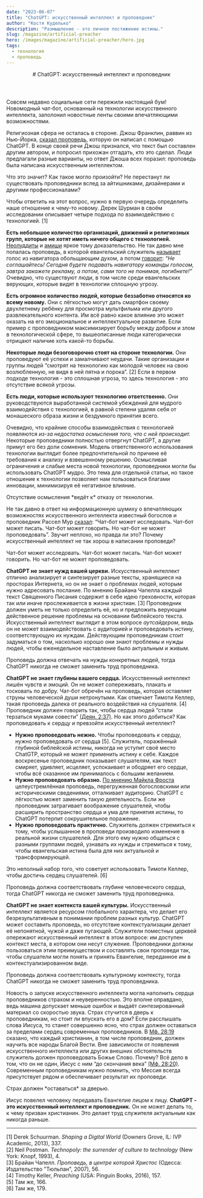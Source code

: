 ```yaml
---
date: "2023-06-07"
title: "ChatGPT: искусственный интеллект и проповедник"
author: "Костя Куделько"
description: "Размышление - это личное постижение истины."
slug: /magazine/artificial-preacher
hero: /images/magazine/artificial-preacher/hero.jpg
tags:
  - технология
  - проповедь
---
```


<Header
  src="/images/magazine/artificial-preacher/hero.jpg"
  date="2023-06-07"
  author="Костя Куделько"
>
  # ChatGPT: искусственный интеллект и проповедник
</Header>

Совсем недавно социальные сети пережили настоящий бум! Новомодный чат-бот, основанный на технологии искусственного интеллекта, заполонил новостные ленты своими впечатляющими возможностями.

Религиозная сфера не осталась в стороне. Джош Франклин, раввин из Нью-Йорка, [сказал проповедь](https://vimeo.com/785589624), которую он написал с помощью ChatGPT. В конце своей речи Джош признался, что текст был составлен другим автором, и попросил прихожан отгадать, кто это сделал. Люди предлагали разные варианты, но ответ Джоша всех поразил: проповедь была написана искусственным интеллектом.

<ColoredTextBlock color="--accent-yellow">
  Что это значит? Как такое могло произойти? Не перестанут ли существовать проповедники вслед за
  айтишниками, дизайнерами и другими профессионалами?
</ColoredTextBlock>

Чтобы ответить на этот вопрос, нужно в первую очередь определить наше отношение к чему-то новому. Дерек Шурман в своём исследовании описывает четыре подхода по взаимодействию с технологией. [1]

**Есть небольшое количество организаций, движений и религиозных групп, которые не хотят иметь ничего общего с технологией.** [Неолуддиты](https://dic.academic.ru/dic.nsf/ruwiki/1575571) и [амиши](https://habr.com/ru/articles/542338/) яркое тому доказательство. Не так давно мне попалась проповедь, в которой евангельский служитель [называет](https://youtu.be/XK5-P_OcADA?t=3564) голос из навигатора обольщающим духом, а потом [говорит](https://youtu.be/XK5-P_OcADA?t=3600): _“Не соглашайтесь! Сегодня будете подавать навигатору команды голосом, завтра закажете рекламу, а потом, сами того не понимая, погибнете!”_ Очевидно, что существуют люди, в том числе среди евангельских верующих, которые видят в технологии сплошную угрозу.

**Есть огромное количество людей, которые беззаботно относятся ко всему новому.** Они с лёгкостью могут дать смартфон своему двухлетнему ребёнку для просмотра мультфильма или другого развлекательного контента. Им всё равно какое влияние это может оказать на его эмоциональное и интеллектуальное развитие. Если пример с проповедником максимизирует борьбу между добром и злом в технологической сфере, то вышеописанные люди категорически отрицают наличие хоть какой-то борьбы.

**Некоторые люди безоговорочно стоят на стороне технологии.** Они проповедуют её успехи и замалчивают неудачи. Такие организации и группы людей “смотрят на технологию как молодой человек на свою возлюбленную, не видя в ней пятна и порока”. [2] Если в первом подходе технология - это сплошная угроза, то здесь технология - это отсутствие всякой угрозы.

**Есть люди, которые используют технологию ответственно.** Они руководствуются выработанной системой убеждений для мудрого взаимодействия с технологией, в равной степени удаляя себя от монашеского образа жизни и бездумного принятия всего.

Очевидно, что крайние способы взаимодействия с технологией появляются _из-за недостатка осмысления того, что с ней происходит._ Некоторые проповедники полностью отвергнут ChatGPT, а другие примут его без доли сомнения. Модель ответственного использования технологии выглядит более предпочтительной по причине её требования к анализу и взвешенному решению. Осмысливая ограничения и слабые места новой технологии, проповедники могли бы использовать ChatGPT мудро. Это тема для отдельной статьи, но такое отношение к технологии позволяет нам пользоваться благами инновации, минимизируя её негативное влияние.

<Thought>
  Отсутствие осмысления *ведёт к*
  <HighlightedTextBlock color="--accent-pink">отказу от технологии.</HighlightedTextBlock>
</Thought>

Не так давно в ответ на информационную шумиху о впечатляющих возможностях искусственного интеллекта известный богослов и проповедник Рассел Мур [сказал](https://www.christianitytoday.com/ct/2023/january-web-only/chatgpt-artificial-intelligence-ai-preach-sermons-church.html): “Чат-бот может исследовать. Чат-бот может писать. Чат-бот может говорить. Но чат-бот не может проповедовать”. Звучит неплохо, но правда ли это? Почему искусственный интеллект не так хорош в написании проповеди?

<Quote author="Рассел Мур">
  Чат-бот может исследовать. Чат-бот может писать. Чат-бот может говорить. Но чат-бот не может
  проповедовать.
</Quote>

**ChatGPT не знает нужд вашей церкви.** Искусственный интеллект отлично анализирует и синтезирует разные тексты, хранящиеся на просторах Интернета, но он не знает о проблемах людей, которым нужно адресовать послание. По мнению Брайана Чапелла каждый текст Священного Писания содержит в себе идею греховности, которая так или иначе прослеживается в жизни христиан. [3] Проповедник должен уметь не только определить её, но и предложить верующим действенное решение проблемы на основании библейского текста. Искусственный интеллект выглядит в этом вопросе _аутсайдером_, ведь он не может взаимодействовать с аудиторией и проповедовать истину, соответствующую их нуждам. Действующим проповедникам стоит задуматься о том, насколько хорошо они знают проблемы и нужды людей, чтобы еженедельное наставление было актуальным и живым.

<ColoredTextBlock color="--accent-yellow">
  Проповедь должна отвечать на нужды конкретных людей, тогда ChatGPT никогда не сможет заменить труд
  проповедника.
</ColoredTextBlock>

**ChatGPT не знает глубины вашего сердца.** Искусственный интеллект лишён чувств и эмоций. Он не может сопереживать, плакать и тосковать по добру. Чат-бот обречён на проповедь, которая оставляет струны человеческой души нетронутыми. Как отмечает Тимоти Келлер, такая проповедь далека от реального воздействия на слушателя. [4] Проповедник должен говорить так, чтобы сердца людей “стали терзаться муками совести” [(Деян. 2:37)](https://bible.by/verse/44/2/37/). Но как этого добиться? Как проповедовать к сердцу и превзойти искусственный интеллект?

- **Нужно проповедовать нежно.** Чтобы проповедовать _к_ сердцу, нужно проповедовать _от_ сердца [5]. Служитель, поражённый глубиной библейской истины, никогда не уступит своё место ChatGTP, который не может применить истину к себе. Каждое воскресенье проповедник показывает слушателям, как текст смиряет, удивляет, исцеляет, успокаивает и ободряет его сердце, чтобы всё сказанное им принималось с большим желанием.
- **Нужно проповедовать образно.** [По мнению Майкла Фроста](https://mikefrost.net/could-chatgpt-ever-preach-a-sermon/) целеустремлённая проповедь, перегруженная богословскими или историческими сведениями, отталкивает аудиторию. ChatGPT с лёгкостью может заменить такую деятельность. Если же проповедник затрагивает воображение слушателей, чтобы расширить пространство сердца и ума для принятия истины, то ChatGPT потерпит сокрушительное поражение.
- **Нужно проповедовать практично.** Служитель должен стремиться к тому, чтобы услышанное в проповеди производило изменение в реальной жизни слушателей. Для этого ему нужно общаться с разными группами людей, узнавать их нужды и стремиться к тому, чтобы евангельская истина была для них актуальной и трансформирующей.

Это неполный набор того, что советует использовать Тимоти Келлер, чтобы достичь сердец слушателей. [6]

<ColoredTextBlock color="--accent-yellow">
  Проповедь должна соответствовать глубине человеческого сердца, тогда ChatGPT никогда не сможет
  заменить труд проповедника.
</ColoredTextBlock>

**ChatGPT не знает контекста вашей культуры.** Искусственный интеллект является ресурсом глобального характера, что делает его безрезультативным в понимании проблем разных культур. ChatGPT может составить проповедь, но отсутствие контекстуализации делает её непонятной, чужой и даже пугающей. Служители поместных церквей опережают искусственный интеллект в этом вопросе: им доступен контекст места, в котором они несут служение. Проповедники должны пользоваться этим преимуществом и составлять свои проповеди так, чтобы слушатели могли понять и принять Евангелие, переданное им в контекстуализированном виде.

<ColoredTextBlock color="--accent-yellow">
  Проповедь должна соответствовать культурному контексту, тогда ChatGPT никогда не сможет заменить
  труд проповедника.
</ColoredTextBlock>

Новость о запуске искусственного интеллекта могла наполнить сердца проповедников страхом и неуверенностью. Это вполне оправдано, ведь машина допускает меньше ошибок и выдаёт синтезированный материал со скоростью звука. Страх стучится в дверь к проповедникам, но стоит ли впускать его в дом? Если расслышать слова Иисуса, то станет совершенно ясно, что страх должен оставаться за пределами сердец современных проповедников. В [Мф. 28:19](https://bible.by/verse/40/28/19/) сказано, что каждый христианин, в том числе проповедник, должен научить все народы Благой Вести. Вне зависимости от появления искусственного интеллекта или других внешних обстоятельств служитель должен проповедовать Божье Слово. Почему? Всё дело в том, что он не один, Иисус с ним “до скончания века” [(Мф. 28:20)](https://bible.by/verse/40/28/20/). Современным проповедникам нужно помнить, что Мессия всегда присутствует рядом и обеспечивает результат их проповеди.

<Thought>
  Страх должен *оставаться*
  <HighlightedTextBlock color="--accent-pink">за дверью.</HighlightedTextBlock>
</Thought>

Иисус повелел человеку передавать Евангелие лицом к лицу. **ChatGPT - это искусственный интеллект и проповедник.** Он не может делать то, к чему призван христианин. Это делает труд служителя актуальным как никогда раньше.

---

[1] Derek Schuurman. _Shaping a Digital World_ (Downers Grove, IL: IVP Academic, 2013), 337.\
[2] Neil Postman. _Technopoly: the surrender of culture to technology_ (New York: Knopf, 1993), 4.\
[3] Брайан Чапелл. _Проповедь, в центре которой Христос_ (Одесса: Издательство "Тюльпан", 2007), 56.\
[4] Timothy Keller, _Preaching_ (USA: Pinguin Books, 2016), 157.\
[5] Там же, 166.\
[6] Там же, 179.
